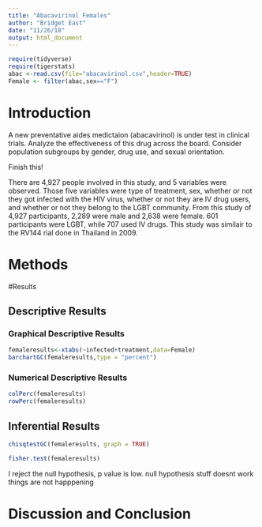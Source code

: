 ```yaml
---
title: "Abacavirinol Females"
author: "Bridget East"
date: "11/26/18"
output: html_document
---
```


```r
require(tidyverse)
require(tigerstats)
abac <-read.csv(file="abacavirinol.csv",header=TRUE)
Female <- filter(abac,sex=="F")
```

# Introduction

<!--In this section you explain what you are trying to show.  Where did the data come from?  What is the research or other question you are trying to answer?.  If you skimp in this section expect to be marked down in your grade. Paint a picture of the project a couple of paragraphs is expected!-->
  
A new  preventative aides medictaion (abacavirinol) is under test in clinical trials. Analyze the effectiveness of this drug across the board. Consider population subgroups by gender, drug use, and sexual orientation.
  
Finish this!
  
There are 4,927 people involved in this study, and 5 variables were observed. Those five variables were type of treatment, sex, whether or not they got infected with the HIV virus, whether or not they are IV drug users, and whether or not they belong to the LGBT community. From this study of 4,927 participants, 2,289 were male and 2,638 were female. 601 participants were LGBT, while 707 used IV drugs. This study was similair to the RV144 rial done in Thailand in 2009.
  
# Methods

<!--Decide on your methods:  use "variable analysis" or other appropriate descriptors.  Make sure to choose at least one graphical method and at least one numerical method. Discuss what data manipulations may be needed for example subsetting or other binning procedures and what sort of graphical displays and inferential tools will be used!-->

#Results

<!--Divide this section into two sub-sections:  One for your descriptive  results and one for your inferential results.!-->

## Descriptive Results

### Graphical Descriptive Results

<!--Graphical results here.  Make sure to show your code.  Provide appropriate labels for axes, giving units if possible, and provide a good title for the graph, too.  Use the graphical results to describe the patterns if any that exist in the data as focused toward the research question. Bottom line is to explain the features of the graph that are relevant to conforming or departing to what is expected by your null hypothesis !-->
   
```r
femaleresults<-xtabs(~infected+treatment,data=Female)
barchartGC(femaleresults,type = "percent")
```
   
### Numerical Descriptive Results

<!--Numerical results go here. Use the numerical results to describe the patterns if any that exist in the data as focused toward the research question!-->
  
```r
colPerc(femaleresults)
rowPerc(femaleresults)
```

  
## Inferential Results

<!--State hypothesis clearly.  Make sure your discussion of the inferential test covers all the aspects that the test output produces, such as test statistic, p-value etc.  Make a decision about the null hypothesis, explain the assumptions on which the selected test/procedure was based, and why the chosen procedure satisfys the assumptions and is appropriate to answer the research question!-->
  
```r
chisqtestGC(femaleresults, graph = TRUE)
```
  
```r
fisher.test(femaleresults)
```
  
I reject the null hypothesis, p value is low. null hypothesis stuff doesnt work things are not happpening
  
  

# Discussion and Conclusion

<!--Discussion and conclusion here.  If you found a relationship be sure to consider whether the relationship occurs because one of the variavbles causes the other, or whether they perhasps are related for some other reason.  Watch the chapter 6 videos from the GeorgeTown videos collection.!-->

